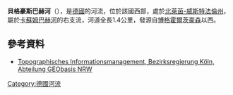 {{Expand language|1=de|time=2020-07-10T17:03:13+00:00}}
{{Coord|52|05|21.10|N|8|15|54.56|E|display=title}}

'''貝格豪斯巴赫河'''（{{lang-de|Berghauser Bach}}），是[[德國|德國]]的河流，位於該國西部，處於[[北萊茵-威斯特法倫州|北萊茵-威斯特法倫州]]，屬於[[卡蘇姆巴赫河|卡蘇姆巴赫河]]的右支流，河道全長1.4公里，發源自[[博格霍爾茨豪森|博格霍爾茨豪森]]以西。

==參考資料==
* [http://www.tim-online.nrw.de/tim-online/nutzung/index.html Topographisches Informationsmanagement, Bezirksregierung Köln, Abteilung GEObasis NRW]{{WebCite|url=https://www.webcitation.org/66qD6yoDr?url=http://www.tim-online.nrw.de/tim-online/nutzung/index.html |date=20120411091906 |dateformat=iso }}

{{Germany-geo-stub}}
[[Category:德國河流|Category:德國河流]]